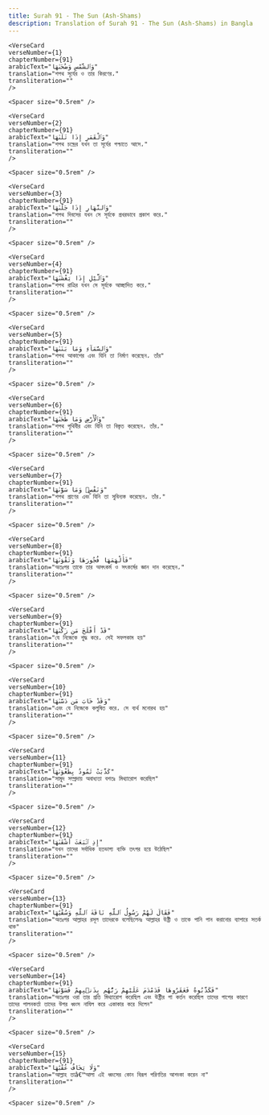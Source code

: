 ```yaml
---
title: Surah 91 - The Sun (Ash-Shams)  
description: Translation of Surah 91 - The Sun (Ash-Shams) in Bangla
---
```







    <VerseCard 
    verseNumber={1}
    chapterNumber={91}
    arabicText="وَٱلشَّمْسِ وَضُحَىٰهَا"
    translation="শপথ সূর্যের ও তার কিরণের،"
    transliteration=""
    />

    <Spacer size="0.5rem" />
                
    <VerseCard 
    verseNumber={2}
    chapterNumber={91}
    arabicText="وَٱلْقَمَرِ إِذَا تَلَىٰهَا"
    translation="শপথ চন্দ্রের যখন তা সূর্যের পশ্চাতে আসে،"
    transliteration=""
    />

    <Spacer size="0.5rem" />
                
    <VerseCard 
    verseNumber={3}
    chapterNumber={91}
    arabicText="وَٱلنَّهَارِ إِذَا جَلَّىٰهَا"
    translation="শপথ দিবসের যখন সে সূর্যকে প্রখরভাবে প্রকাশ করে،"
    transliteration=""
    />

    <Spacer size="0.5rem" />
                
    <VerseCard 
    verseNumber={4}
    chapterNumber={91}
    arabicText="وَٱلَّيْلِ إِذَا يَغْشَىٰهَا"
    translation="শপথ রাত্রির যখন সে সূর্যকে আচ্ছাদিত করে،"
    transliteration=""
    />

    <Spacer size="0.5rem" />
                
    <VerseCard 
    verseNumber={5}
    chapterNumber={91}
    arabicText="وَٱلسَّمَآءِ وَمَا بَنَىٰهَا"
    translation="শপথ আকাশের এবং যিনি তা নির্মাণ করেছেন، তাঁর"
    transliteration=""
    />

    <Spacer size="0.5rem" />
                
    <VerseCard 
    verseNumber={6}
    chapterNumber={91}
    arabicText="وَٱلْأَرْضِ وَمَا طَحَىٰهَا"
    translation="শপথ পৃথিবীর এবং যিনি তা বিস্তৃত করেছেন، তাঁর،"
    transliteration=""
    />

    <Spacer size="0.5rem" />
                
    <VerseCard 
    verseNumber={7}
    chapterNumber={91}
    arabicText="وَنَفْسٍۢ وَمَا سَوَّىٰهَا"
    translation="শপথ প্রাণের এবং যিনি তা সুবিন্যস্ত করেছেন، তাঁর،"
    transliteration=""
    />

    <Spacer size="0.5rem" />
                
    <VerseCard 
    verseNumber={8}
    chapterNumber={91}
    arabicText="فَأَلْهَمَهَا فُجُورَهَا وَتَقْوَىٰهَا"
    translation="অতঃপর তাকে তার অসৎকর্ম ও সৎকর্মের জ্ঞান দান করেছেন،"
    transliteration=""
    />

    <Spacer size="0.5rem" />
                
    <VerseCard 
    verseNumber={9}
    chapterNumber={91}
    arabicText="قَدْ أَفْلَحَ مَن زَكَّىٰهَا"
    translation="যে নিজেকে শুদ্ধ করে، সেই সফলকাম হয়"
    transliteration=""
    />

    <Spacer size="0.5rem" />
                
    <VerseCard 
    verseNumber={10}
    chapterNumber={91}
    arabicText="وَقَدْ خَابَ مَن دَسَّىٰهَا"
    translation="এবং যে নিজেকে কলুষিত করে، সে ব্যর্থ মনোরথ হয়"
    transliteration=""
    />

    <Spacer size="0.5rem" />
                
    <VerseCard 
    verseNumber={11}
    chapterNumber={91}
    arabicText="كَذَّبَتْ ثَمُودُ بِطَغْوَىٰهَآ"
    translation="সামুদ সম্প্রদায় অবাধ্যতা বশতঃ মিথ্যারোপ করেছিল"
    transliteration=""
    />

    <Spacer size="0.5rem" />
                
    <VerseCard 
    verseNumber={12}
    chapterNumber={91}
    arabicText="إِذِ ٱنۢبَعَثَ أَشْقَىٰهَا"
    translation="যখন তাদের সর্বাধিক হতভাগ্য ব্যক্তি তৎপর হয়ে উঠেছিল"
    transliteration=""
    />

    <Spacer size="0.5rem" />
                
    <VerseCard 
    verseNumber={13}
    chapterNumber={91}
    arabicText="فَقَالَ لَهُمْ رَسُولُ ٱللَّهِ نَاقَةَ ٱللَّهِ وَسُقْيَٰهَا"
    translation="অতঃপর আল্লাহর রসূল তাদেরকে বলেছিলেনঃ আল্লাহর উষ্ট্রী ও তাকে পানি পান করানোর ব্যাপারে সতর্ক থাক"
    transliteration=""
    />

    <Spacer size="0.5rem" />
                
    <VerseCard 
    verseNumber={14}
    chapterNumber={91}
    arabicText="فَكَذَّبُوهُ فَعَقَرُوهَا فَدَمْدَمَ عَلَيْهِمْ رَبُّهُم بِذَنۢبِهِمْ فَسَوَّىٰهَا"
    translation="অতঃপর ওরা তার প্রতি মিথ্যারোপ করেছিল এবং উষ্ট্রীর পা কর্তন করেছিল তাদের পাপের কারণে তাদের পালনকর্তা তাদের উপর ধ্বংস নাযিল করে একাকার করে দিলেন"
    transliteration=""
    />

    <Spacer size="0.5rem" />
                
    <VerseCard 
    verseNumber={15}
    chapterNumber={91}
    arabicText="وَلَا يَخَافُ عُقْبَٰهَا"
    translation="আল্লাহ তাâ€™আলা এই ধ্বংসের কোন বিরূপ পরিণতির আশংকা করেন না"
    transliteration=""
    />

    <Spacer size="0.5rem" />
                